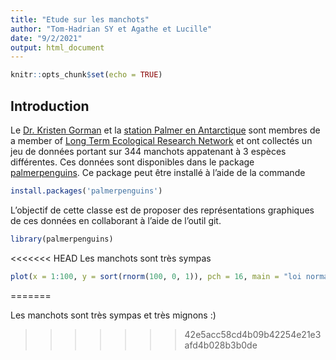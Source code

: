 ```yaml
---
title: "Etude sur les manchots"
author: "Tom-Hadrian SY et Agathe et Lucille"
date: "9/2/2021"
output: html_document
---
```


```r
knitr::opts_chunk$set(echo = TRUE)
```

## Introduction 

Le  [Dr. Kristen Gorman](https://www.uaf.edu/cfos/people/faculty/detail/kristen-gorman.php) et la [station Palmer en Antarctique](https://pal.lternet.edu/) sont membres  de a member of [ Long Term Ecological Research Network](https://lternet.edu/) et ont collectés un jeu de données portant sur 344 manchots appatenant à 3 espèces différentes. Ces données sont disponibles dans le package [palmerpenguins](https://allisonhorst.github.io/palmerpenguins/). Ce package peut être installé à l'aide de la commande

```r
install.packages('palmerpenguins')
```

L'objectif de cette classe est de proposer des représentations graphiques de ces données en collaborant à l'aide de l'outil git.

```r
library(palmerpenguins)
```

<<<<<<< HEAD
Les manchots sont très sympas

```r
plot(x = 1:100, y = sort(rnorm(100, 0, 1)), pch = 16, main = "loi normale")
```
=======

Les manchots sont très sympas et très mignons :)

>>>>>>> 42e5acc58cd4b09b42254e21e3afd4b028b3b0de
